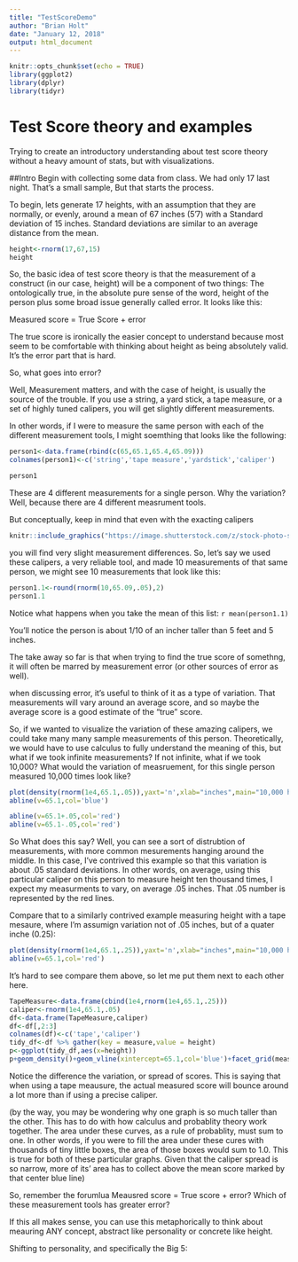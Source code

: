 ```yaml
---
title: "TestScoreDemo"
author: "Brian Holt"
date: "January 12, 2018"
output: html_document
---
```


```r
knitr::opts_chunk$set(echo = TRUE)
library(ggplot2)
library(dplyr)
library(tidyr)
```

# Test Score theory and examples


Trying to create an introductory understanding about test score theory without a heavy amount of stats, but with visualizations.


##Intro
Begin with collecting some data from class.  We had only 17 last night.  That's a small sample, But that starts the process.

To begin, lets generate 17 heights, with an assumption that they are normally, or evenly, around a mean of 67 inches (5'7) with a Standard deviation of 15 inches.  Standard  deviations are similar to an average distance from the mean.  


```r
height<-rnorm(17,67,15)
height
```


So, the basic idea of test score theory is that the measurement of a construct (in our case, height) will be a component of two things:  The ontologically true, in the absolute pure sense of the word, height of the person plus some broad issue generally called error.  It looks like this:

Measured score = True Score + error

The true score is ironically the easier concept to understand because most seem to be comfortable with thinking about height as being absolutely valid.  It's the error part that is hard.  

So, what goes into error?  

Well, Measurement matters, and with the case of height, is usually the source of the trouble.  If you use a string, a yard stick, a tape measure, or a set of highly tuned calipers, you will get slightly different measurements.  

In other words, if I were to measure the same person with each of the different measurement tools, I might soemthing that looks like the following:


``` r
person1<-data.frame(rbind(c(65,65.1,65.4,65.09)))
colnames(person1)<-c('string','tape measure','yardstick','caliper')
```

```r
person1
```

These are 4 different measurements for a single person. Why the variation?  Well, because there are 4 different measrument tools. 

But conceptually, keep in mind that even with the exacting calipers 


```r
knitr::include_graphics("https://image.shutterstock.com/z/stock-photo-stadiometer-human-height-measuring-devices-close-up-concept-photo-of-medical-lifestyle-height-208331287.jpg")
```


you will find very slight measurement differences.  So, let's say we used these calipers, a very reliable tool, and made 10 measurements of that same person, we might see 10 measurements that look like this:

```r
person1.1<-round(rnorm(10,65.09,.05),2)
person1.1
```

Notice what happens when you take the mean of this list:  `r mean(person1.1)`

You'll notice the person is about 1/10 of an incher taller than 5 feet and 5 inches.  



The take away so far is that when trying to find the true score of somethng, it will often be marred by measurement error (or other sources of error as well).


when discussing error, it's useful to think of it as a type of variation.  That measurements will vary around an average score, and so maybe the average score is a good estimate of the "true" score. 

So, if we wanted to visualize the variation of these amazing calipers, we could take many many sample measurements of this person.  Theoretically, we would have to use calculus to fully understand the meaning of this, but what if we took infinite measurements?  If not infinite, what if we took 10,000?  What would the variation of measruement, for this single person measured 10,000 times look like?

```r
plot(density(rnorm(1e4,65.1,.05)),yaxt='n',xlab="inches",main="10,000 height measurements of one person")
abline(v=65.1,col='blue')

abline(v=65.1+.05,col='red')
abline(v=65.1-.05,col='red')


```


So What does this say? Well, you can see a sort of distrubtion of measurements, with more common mesurements hanging around the middle. In this case, I've contrived this example so that this variation is about .05 standard deviations. In other words, on average, using this particular caliper on this person to measure height ten thousand times, I expect my measurments to vary, on average .05 inches.  That .05 number is represented by the red lines.

Compare that to a similarly contrived example measuring height with a tape mesaure, where I'm assumign variation not of .05 inches, but of a quater inche (0.25):

```r
plot(density(rnorm(1e4,65.1,.25)),yaxt='n',xlab="inches",main="10,000 height measurements of one person")
abline(v=65.1,col='red')
```

It's hard to see compare them above, so let me put them next to each other here. 

```r
TapeMeasure<-data.frame(cbind(1e4,rnorm(1e4,65.1,.25)))
caliper<-rnorm(1e4,65.1,.05)
df<-data.frame(TapeMeasure,caliper)
df<-df[,2:3]
colnames(df)<-c('tape','caliper')
tidy_df<-df %>% gather(key = measure,value = height)
p<-ggplot(tidy_df,aes(x=height))
p+geom_density()+geom_vline(xintercept=65.1,col='blue')+facet_grid(measure~.)

```
Notice the difference the variation, or spread of scores.  This is saying that when using a tape meausure, the actual measured score will bounce around a lot more than if using a precise caliper.  

(by the way, you may be wondering why one graph is so much taller than the other.  This has to do with how calculus and probablity theory work together.  The area under these curves, as a rule of probablity, must sum to one.  In other words, if you were to fill the area under these cures with thousands of tiny little boxes, the area of those boxes would sum to 1.0.  This is true for both of these particular graphs.  Given that the caliper spread is so narrow, more of its' area has to collect above the mean score marked by that center blue line)


So, remember the forumlua Meausred score = True score + error?  Which of these measurement tools has greater error?  


If this all makes sense, you can use this metaphorically to think about meauring ANY concept, abstract like personality or concrete like height.  


Shifting to personality, and specifically the Big 5:





